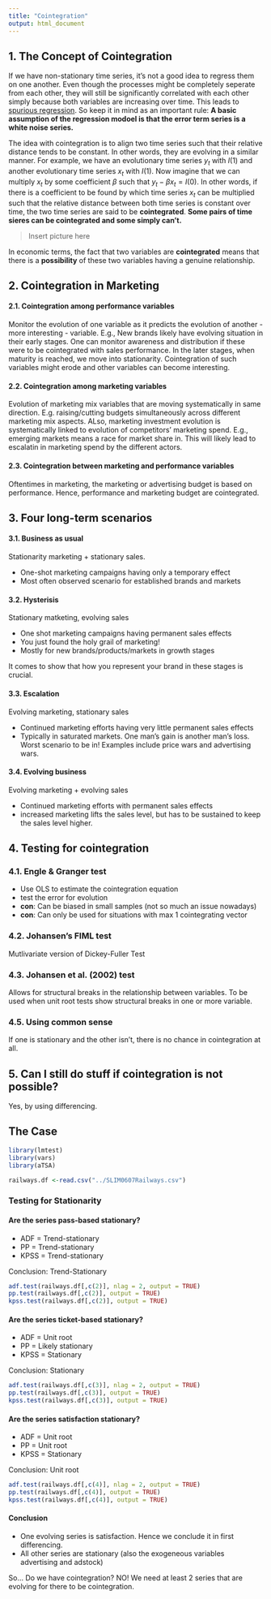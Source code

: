```yaml
---
title: "Cointegration"
output: html_document
---
```


## 1. The Concept of Cointegration 
If we have non-stationary time series, it's not a good idea to regress them on one another. Even though the processes might be completely seperate from each other, they will still be significantly correlated with each other simply because both variables are increasing over time. This leads to [spurious regression](Spurious_regression.html). So keep it in mind as an important rule: __A basic assumption of the regression modoel is that the error term series is a white noise series.__


The idea with cointegration is to align two time series such that their relative distance tends to be constant. In other words, they are evolving in a similar manner. For example, we have an evolutionary time series $y_t$ with $I(1)$ and another evolutionary time series $x_t$ with $I(1)$. Now imagine that we can multiply $x_t$ by some coefficient $\beta$ such that $y_t - \beta x_t = I(0)$. In other words, if there is a coefficient to be found by which time series $x_t$ can be multiplied such that the relative distance between both time series is constant over time, the two time series are said to be __cointegrated__. __Some pairs of time sieres can be cointegrated and some simply can't.__ 

> Insert picture here

In economic terms, the fact that two variables are __cointegrated__ means that there is a __possibility__ of these two variables having a genuine relationship.

## 2. Cointegration in Marketing
#### 2.1. Cointegration among performance variables
Monitor the evolution of one variable as it predicts the evolution of another - more interesting - variable. E.g., New brands likely have evolving situation in their early stages. One can monitor awareness and distribution if these were to be cointegrated with sales performance. In the later stages, when maturity is reached, we move into stationarity. Cointegration of such variables might erode and other variables can become interesting.

#### 2.2. Cointegration among marketing variables
Evolution of marketing mix variables that are moving systematically in same direction. E.g. raising/cutting budgets simultaneously across different marketing mix aspects. ALso, marketing investment evolution is systematically linked to evolution of competitors' marketing spend. E.g., emerging markets means a race for market share in. This will likely lead to escalatin in marketing spend by the different actors.

#### 2.3. Cointegration between marketing and performance variables
Oftentimes in marketing, the marketing or advertising budget is based on performance. Hence, performance and marketing budget are cointegrated. 


## 3. Four long-term scenarios

#### 3.1. Business as usual
Stationarity marketing + stationary sales.

* One-shot marketing campaigns having only a temporary effect
* Most often observed scenario for established brands and markets

#### 3.2. Hysterisis
Stationary matketing, evolving sales

* One shot marketing campaigns having permanent sales effects
* You just found the holy grail of marketing!
* Mostly for new brands/products/markets in growth stages

It comes to show that how you represent your brand in these stages is crucial.

#### 3.3. Escalation
Evolving marketing, stationary sales

* Continued marketing efforts having very little permanent sales effects
* Typically in saturated markets. One man's gain is another man's loss. Worst scenario to be in!
Examples include price wars and advertising wars. 

#### 3.4. Evolving business
Evolving marketing + evolving sales

* Continued marketing efforts with permanent sales effects
* increased marketing lifts the sales level, but has to be sustained to keep the sales level higher.


## 4. Testing for cointegration
### 4.1. Engle & Granger test

* Use OLS to estimate the cointegration equation
* test the error for evolution
* __con__: Can be biased in small samples (not so much an issue nowadays)
* __con__: Can only be used for situations with max 1 cointegrating vector

### 4.2. Johansen's FIML test
Mutlivariate version of Dickey-Fuller Test

### 4.3. Johansen et al. (2002) test
Allows for structural breaks in the relationship between variables.
To be used when unit root tests show structural breaks in one or more variable. 

### 4.5. Using common sense
If one is stationary and the other isn't, there is no chance in cointegration at all.


## 5. Can I still do stuff if cointegration is not possible?

Yes, by using differencing.

## __The Case__


```r
library(lmtest)
library(vars)
library(aTSA)

railways.df <-read.csv("../SLIM0607Railways.csv")
```

### __Testing for Stationarity__ 
#### __Are the series pass-based stationary?__

* ADF = Trend-stationary
* PP = Trend-stationary
* KPSS = Trend-stationary

Conclusion: Trend-Stationary

```r
adf.test(railways.df[,c(2)], nlag = 2, output = TRUE)
pp.test(railways.df[,c(2)], output = TRUE)
kpss.test(railways.df[,c(2)], output = TRUE)
```

#### __Are the series ticket-based stationary?__

* ADF = Unit root
* PP = Likely stationary
* KPSS = Stationary

Conclusion: Stationary

```r
adf.test(railways.df[,c(3)], nlag = 2, output = TRUE)
pp.test(railways.df[,c(3)], output = TRUE)
kpss.test(railways.df[,c(3)], output = TRUE)
```

#### __Are the series satisfaction stationary?__

* ADF = Unit root
* PP = Unit root
* KPSS = Stationary

Conclusion: Unit root

```r
adf.test(railways.df[,c(4)], nlag = 2, output = TRUE)
pp.test(railways.df[,c(4)], output = TRUE)
kpss.test(railways.df[,c(4)], output = TRUE)
```

#### __Conclusion__

* One evolving series is satisfaction. Hence we conclude it in first differencing.
* All other series are stationary (also the exogeneous variables advertising and adstock)

So... Do we have cointegration? NO! We need at least 2 series that are evolving for there to be cointegration.





